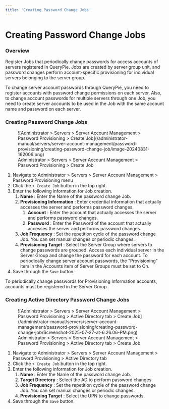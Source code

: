 ```yaml
---
title: 'Creating Password Change Jobs'
---
```



# Creating Password Change Jobs

### Overview

Register Jobs that periodically change passwords for access accounts of servers registered in QueryPie. Jobs are created by server group unit, and password changes perform account-specific provisioning for individual servers belonging to the server group.

<Callout type="info">
To change server account passwords through QueryPie, you need to register accounts with password change permissions on each server. Also, to change account passwords for multiple servers through one Job, you need to create server accounts to be used in the Job with the same account name and password on each server.
</Callout>


### Creating Password Change Jobs

<figure data-layout="center" data-align="center">
![Administrator &gt; Servers &gt; Server Account Management &gt; Password Provisioning &gt; Create Job](/administrator-manual/servers/server-account-management/password-provisioning/creating-password-change-job/image-20240831-162006.png)
<figcaption>
Administrator &gt; Servers &gt; Server Account Management &gt; Password Provisioning &gt; Create Job
</figcaption>
</figure>

1. Navigate to Administrator &gt; Servers &gt; Server Account Management &gt; Password Provisioning menu
2. Click the `+ Create Job` button in the top right.
3. Enter the following information for Job creation.
    1.  **Name** : Enter the Name of the password change Job.
    2.  **Provisioning Information** : Enter credential information that actually accesses the server and performs password changes.
        1.  **Account** : Enter the account that actually accesses the server and performs password changes.
        2.  **Password** : Enter the Password of the account that actually accesses the server and performs password changes.
    3.  **Job Frequency** : Set the repetition cycle of the password change Job. You can set manual changes or periodic changes.
    4.  **Provisioning Target** : Select the Server Group where servers to change passwords are grouped. Access each individual server in the Server Group and change the password for each account. To periodically change server account passwords, the "Provisioning" item in the Accounts item of Server Groups must be set to On.
4. Save through the `Save` button.

<Callout type="info">
To periodically change passwords for Provisioning Information accounts, accounts must be registered in the Server Group.
</Callout>


### Creating Active Directory Password Change Jobs

<figure data-layout="center" data-align="center">
![Administrator &gt; Servers &gt; Server Account Management &gt; Password Provisioning &gt; Active Directory tab &gt; Create Job](/administrator-manual/servers/server-account-management/password-provisioning/creating-password-change-job/Screenshot-2025-07-27-at-6.26.06-PM.png)
<figcaption>
Administrator &gt; Servers &gt; Server Account Management &gt; Password Provisioning &gt; Active Directory tab &gt; Create Job
</figcaption>
</figure>

1. Navigate to Administrator &gt; Servers &gt; Server Account Management &gt; Password Provisioning &gt; Active Directory tab
2. Click the `+ Create Job` button in the top right.
3. Enter the following information for Job creation.
    1.  **Name** : Enter the Name of the password change Job.
    2.  **Target Directory** : Select the AD to perform password changes.  
    3.  **Job Frequency** : Set the repetition cycle of the password change Job. You can set manual changes or periodic changes.
    4.  **Provisioning Target** : Select the UPN to change passwords. 
4. Save through the `Save` button.


